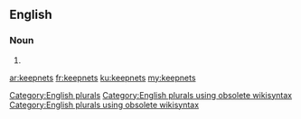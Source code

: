 ==English==

===Noun===
{{head|en}}

# {{plural of|keepnet}}

[[Category:English plurals]][[Category:English plurals using obsolete wikisyntax]][[Category:English plurals using obsolete wikisyntax]]

[[ar:keepnets]]
[[fr:keepnets]]
[[ku:keepnets]]
[[my:keepnets]]